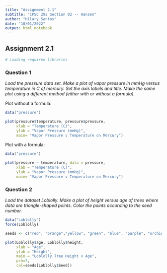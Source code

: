 ```yaml
---
title: "Assignment 2.1"
subtitle: "CPSC 292 Section 02 -- Hansen"
author: "Hilary Santos"
date: "10/01/2022"
output: html_notebook
---
```


## Assignment 2.1 

```r
# Loading required libraries

```

### Question 1

*Load the pressure data set. Make a plot of vapor pressure in mmHg versus temperature in C of mercury. Set the axis labels and title. Make the same plot using a different method (either with or without a formula).*

Plot without a formula: 
```r
data("pressure")

plot(pressure$temperature, pressure$pressure, 
     xlab = "Temperature (C)",
     ylab = "Vapor Pressure (mmHg)",
     main= "Vapor Pressure v Temperature on Mercury")
```

Plot with a formula: 
```r
data("pressure")

plot(pressure ~ temperature, data = pressure,
     xlab = "Temperature (C)",
     ylab = "Vapor Pressure (mmHg)",
     main= "Vapor Pressure v Temperature on Mercury")
```


### Question 2

*Load the dataset Loblolly. Make a plot of height versus age of trees where data are triangle-shaped points. Color the points according to the seed number.*

```r
data("Loblolly")
force(Loblolly)

seeds <- c("red", "orange","yellow", "green", "blue", "purple", "orchid4", "black", "gray", "pink", "brown", "tan", "yellowgreen")

plot(Loblolly$age, Loblolly$height,
     xlab = "Age",
     ylab = "Height",
     main = "Loblolly Tree Height v Age",
     pch=2,
     col=seeds[Loblolly$Seed])
```